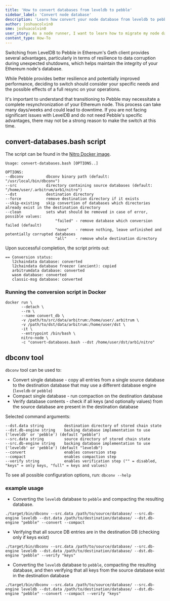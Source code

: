 ```yaml
---
title: 'How to convert databases from leveldb to pebble'
sidebar_label: 'Convert node database'
description: 'Learn how convert your node database from leveldb to pebble'
author: joshuacolvin0
sme: joshuacolvin0
user_story: As a node runner, I want to learn how to migrate my node database from leveldb to pebble.
content_type: How-To
---
```



Switching from LevelDB to Pebble in Ethereum's Geth client provides several advantages, particularly in terms of resilience to data corruption during unexpected shutdowns, which helps maintain the integrity of your Ethereum node's database.

While Pebble provides better resilience and potentially improved performance, deciding to switch should consider your specific needs and the possible effects of a full resync on your operations.

<VanillaAdmonition type="note">

It's important to understand that transitioning to Pebble may necessitate a complete resynchronization of your Ethereum node. This process can take many days/weeks and could lead to downtime. If you are not facing significant issues with LevelDB and do not need Pebble's specific advantages, there may not be a strong reason to make the switch at this time.

</VanillaAdmonition>

## convert-databases.bash script

The script can be found in the [Nitro Docker image](https://github.com/OffchainLabs/nitro/blob/7fdc5681c410bf283029e62bde4a1367b32f647d/Dockerfile#L283).

```shell
Usage: convert-databases.bash [OPTIONS..]

OPTIONS:
--dbconv          dbconv binary path (default: "/usr/local/bin/dbconv")
--src             directory containing source databases (default: "/home/user/.arbitrum/arb1/nitro")
--dst             destination directory
--force           remove destination directory if it exists
--skip-existing   skip convertion of databases which directories already exist in the destination directory
--clean           sets what should be removed in case of error, possible values:
                      "failed" - remove database which conversion failed (default)
                      "none"   - remove nothing, leave unfinished and potentially corrupted databases
                      "all"    - remove whole destination directory

```

Upon successful completion, the script prints out:

```shell
== Conversion status:
   l2chaindata database: converted
   l2chaindata database freezer (ancient): copied
   arbitrumdata database: converted
   wasm database: converted
   classic-msg database: converted

```

### Running the conversion script in Docker

```shell
docker run \
       --detach \
       --rm \
       --name convert_db \
       -v /path/to/src/data/arbitrum:/home/user/.arbitrum \
       -v /path/to/dst/data/arbitrum:/home/user/dst \
       -it \
       --entrypoint /bin/bash \
       nitro-node \
       -c "convert-databases.bash --dst /home/user/dst/arb1/nitro"
```

## dbconv tool

`dbconv` tool can be used to:

- Convert single database - copy all entries from a single source database to the destination database that may use a different database engine (`leveldb` or `pebble`)
- Compact single database - run compaction on the destination database
- Verify database contents - check if all keys (and optionally values) from the source database are present in the destination database

Selected command arguments:

```shell
--dst.data string         destination directory of stored chain state
--dst.db-engine string    backing database implementation to use ('leveldb' or 'pebble') (default "pebble")
--src.data string         source directory of stored chain state
--src.db-engine string    backing database implementation to use ('leveldb' or 'pebble') (default "leveldb")
--convert                 enables conversion step
--compact                 enables compaction step
--verify string           enables verification step ("" = disabled, "keys" = only keys, "full" = keys and values)
```

To see all possible configuration options, run: `dbconv --help`

### example usage

- Converting the `leveldb` database to `pebble` and compacting the resulting database.

```shell
./target/bin/dbconv --src.data /path/to/source/database/ --src.db-engine leveldb --dst.data /path/to/destination/database/ --dst.db-engine "pebble" --convert --compact
```

- Verifying that all source DB entries are in the destination DB (checking only if keys exist)

```shell
./target/bin/dbconv --src.data /path/to/source/database/ --src.db-engine leveldb --dst.data /path/to/destination/database/ --dst.db-engine "pebble" --verify "keys"
```

- Converting the `leveldb` database to `pebble`, compacting the resulting database, and then verifying that all keys from the source database exist in the destination database

```shell
./target/bin/dbconv --src.data /path/to/source/database/ --src.db-engine leveldb --dst.data /path/to/destination/database/ --dst.db-engine "pebble" --convert --compact --verify "keys"
```
